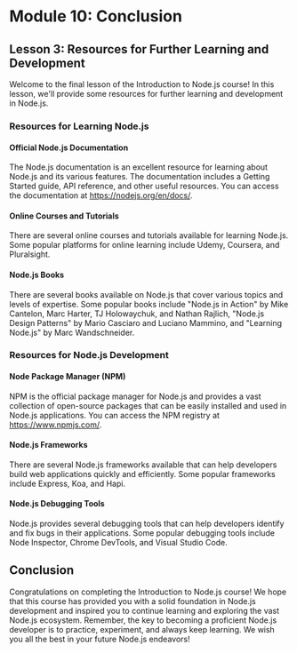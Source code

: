 # Module 10: Conclusion

## Lesson 3: Resources for Further Learning and Development

Welcome to the final lesson of the Introduction to Node.js course! In this lesson, we'll provide some resources for further learning and development in Node.js.

### Resources for Learning Node.js

#### Official Node.js Documentation

The Node.js documentation is an excellent resource for learning about Node.js and its various features. The documentation includes a Getting Started guide, API reference, and other useful resources. You can access the documentation at https://nodejs.org/en/docs/.

#### Online Courses and Tutorials

There are several online courses and tutorials available for learning Node.js. Some popular platforms for online learning include Udemy, Coursera, and Pluralsight.

#### Node.js Books

There are several books available on Node.js that cover various topics and levels of expertise. Some popular books include "Node.js in Action" by Mike Cantelon, Marc Harter, TJ Holowaychuk, and Nathan Rajlich, "Node.js Design Patterns" by Mario Casciaro and Luciano Mammino, and "Learning Node.js" by Marc Wandschneider.

### Resources for Node.js Development

#### Node Package Manager (NPM)

NPM is the official package manager for Node.js and provides a vast collection of open-source packages that can be easily installed and used in Node.js applications. You can access the NPM registry at https://www.npmjs.com/.

#### Node.js Frameworks

There are several Node.js frameworks available that can help developers build web applications quickly and efficiently. Some popular frameworks include Express, Koa, and Hapi.

#### Node.js Debugging Tools

Node.js provides several debugging tools that can help developers identify and fix bugs in their applications. Some popular debugging tools include Node Inspector, Chrome DevTools, and Visual Studio Code.

## Conclusion

Congratulations on completing the Introduction to Node.js course! We hope that this course has provided you with a solid foundation in Node.js development and inspired you to continue learning and exploring the vast Node.js ecosystem. Remember, the key to becoming a proficient Node.js developer is to practice, experiment, and always keep learning. We wish you all the best in your future Node.js endeavors!
